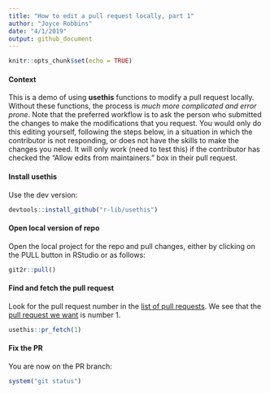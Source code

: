 ```yaml
---
title: "How to edit a pull request locally, part 1"
author: "Joyce Robbins"
date: "4/1/2019"
output: github_document
---
```


```r
knitr::opts_chunk$set(echo = TRUE)
```

#### Context

This is a demo of using **usethis** functions to modify a pull request locally. Without these functions, the process is *much more complicated and error prone*. Note that the preferred workflow is to ask the person who submitted the changes to make the modifications that you request. You would only do this editing yourself, following the steps below, in a situation in which the contributor is not responding, or does not have the skills to make the changes you need. It will only work (need to test this) if the contributor has checked the "Allow edits from maintainers." box in their pull request.

#### Install **usethis**

Use the dev version:

```r
devtools::install_github("r-lib/usethis")
```

#### Open local version of repo

Open the local project for the repo and pull changes, either by clicking on the PULL button in RStudio or as follows:

```r
git2r::pull()
```

#### Find and fetch the pull request

Look for the pull request number in the [list of pull requests](https://github.com/jtr13/usethis_demos/pulls). We see that the [pull request we want](https://github.com/jtr13/springishere/pull/1) is number 1.

```r
usethis::pr_fetch(1)
```

#### Fix the PR

You are now on the PR branch:

```r
system("git status")
```

